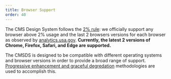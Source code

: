 ```yaml
---
title: Browser Support
order: 40
---
```


The CMS Design System follows the [2% rule](https://gds.blog.gov.uk/2012/01/25/support-for-browsers/): we officially support any browser above 2% usage and the last 2 browsers versions for each browser as observed by [analytics.usa.gov](https://analytics.usa.gov/). **Currently, the latest 2 versions of Chrome, Firefox, Safari, and Edge are supported.**

The CMSDS is designed to be compatible with different operating systems and browser versions in order to provide a broad range of support. [Progressive enhancement and graceful degredation](https://www.w3.org/wiki/Graceful_degradation_versus_progressive_enhancement) methodologies are used to accomplish this.
